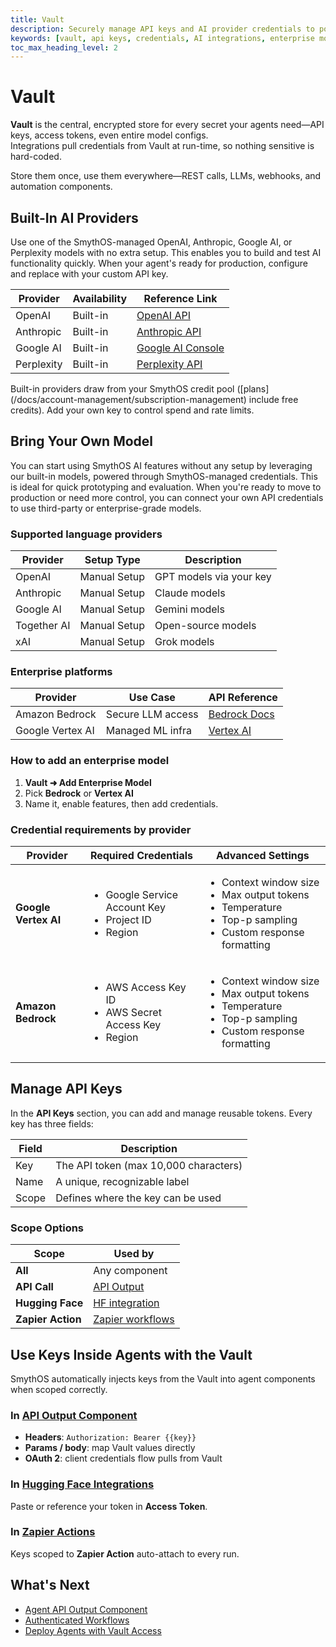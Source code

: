 ```yaml
---
title: Vault
description: Securely manage API keys and AI provider credentials to power your agents in SmythOS.
keywords: [vault, api keys, credentials, AI integrations, enterprise models, secure access]
toc_max_heading_level: 2
---
```


# Vault

**Vault** is the central, encrypted store for every secret your agents need—API keys, access tokens, even entire model configs.  
Integrations pull credentials from Vault at run-time, so nothing sensitive is hard-coded.

<InfoCallout title="Why centralize secrets with the Vault?">
Store them once, use them everywhere—REST calls, LLMs, webhooks, and automation components.
</InfoCallout>

<Spacer size="md" />

## Built-In AI Providers

Use one of the SmythOS-managed OpenAI, Anthropic, Google AI, or Perplexity models with no extra setup. This enables you to build and test AI functionality quickly. When your agent's ready for production, configure and replace with your custom API key.

| Provider     | Availability        | Reference Link                                 |
|--------------|---------------------|-------------------------------------------------|
| OpenAI       | Built-in            | [OpenAI API](https://platform.openai.com/)      |
| Anthropic    | Built-in            | [Anthropic API](https://docs.anthropic.com/)    |
| Google AI    | Built-in            | [Google AI Console](https://console.developers.google.com) |
| Perplexity   | Built-in            | [Perplexity API](https://docs.perplexity.ai/)   |

<WarningCallout title="Credit usage">
Built-in providers draw from your SmythOS credit pool ([plans](/docs/account-management/subscription-management) include free credits).  
Add your own key to control spend and rate limits.
</WarningCallout>

## Bring Your Own Model

You can start using SmythOS AI features without any setup by leveraging our built-in models, powered through SmythOS-managed credentials. This is ideal for quick prototyping and evaluation. When you're ready to move to production or need more control, you can connect your own API credentials to use third-party or enterprise-grade models.

### Supported language providers

| Provider     | Setup Type          | Description                |
|--------------|---------------------|----------------------------|
| OpenAI       | Manual Setup        | GPT models via your key    |
| Anthropic    | Manual Setup        | Claude models              |
| Google AI    | Manual Setup        | Gemini models              |
| Together AI  | Manual Setup        | Open-source models         |
| xAI          | Manual Setup        | Grok models                |

### Enterprise platforms

| Provider         | Use Case         | API Reference                              |
|------------------|------------------|---------------------------------------------|
| Amazon Bedrock   | Secure LLM access| [Bedrock Docs](https://aws.amazon.com/bedrock/) |
| Google Vertex AI | Managed ML infra | [Vertex AI](https://cloud.google.com/vertex-ai/docs) |

<Spacer size="md" />

### How to add an enterprise model

1. **Vault ➜ Add Enterprise Model**  
2. Pick **Bedrock** or **Vertex AI**  
3. Name it, enable features, then add credentials.

### Credential requirements by provider

| Provider          | Required Credentials | Advanced Settings |
| ----------------- | -------------------- | ----------------- |
| **Google Vertex AI** | <ul><li>Google Service Account Key</li><li>Project ID</li><li>Region</li></ul> | <ul><li>Context window size</li><li>Max output tokens</li><li>Temperature</li><li>Top-p sampling</li><li>Custom response formatting</li></ul> |
| **Amazon Bedrock**   | <ul><li>AWS Access Key ID</li><li>AWS Secret Access Key</li><li>Region</li></ul> | <ul><li>Context window size</li><li>Max output tokens</li><li>Temperature</li><li>Top-p sampling</li><li>Custom response formatting</li></ul> |

<Arcade src="https://demo.arcade.software/IW2DEAFY3PcEM8w2IYpF?embed&embed_mobile=tab&embed_desktop=inline&show_copy_link=true" title="Add You Own Model Keys | SmythOS" />

<Spacer size="md" />

## Manage API Keys

In the **API Keys** section, you can add and manage reusable tokens.
Every key has three fields:

| Field     | Description                             |
|-----------|-----------------------------------------|
| Key       | The API token (max 10,000 characters)   |
| Name      | A unique, recognizable label            |
| Scope     | Defines where the key can be used       |

### Scope Options

| Scope | Used by |
| ----- | ------- |
| **All** | Any component |
| **API Call** | [API Output](/docs/agent-studio/components/base/api-output) |
| **Hugging Face** | [HF integration](/docs/agent-studio/integrations/hugging-face-integration) |
| **Zapier Action** | [Zapier workflows](/docs/agent-studio/integrations/zapier-integration) |

<Arcade src="https://demo.arcade.software/EZp8e9I4OdnZST40yW38?embed&embed_mobile=tab&embed_desktop=inline&show_copy_link=true" title="Manage Keys in the Vault | SmythOS" />

<Spacer size="md" />

## Use Keys Inside Agents with the Vault
SmythOS automatically injects keys from the Vault into agent components when scoped correctly.

### In [API Output Component](/docs/agent-studio/components/base/api-output)

* **Headers**: `Authorization: Bearer {{key}}`  
* **Params / body**: map Vault values directly  
* **OAuth 2**: client credentials flow pulls from Vault

### In [Hugging Face Integrations](/docs/agent-studio/integrations/hugging-face-integration)

Paste or reference your token in **Access Token**.

### In [Zapier Actions](/docs/agent-studio/integrations/zapier-integration)

Keys scoped to **Zapier Action** auto-attach to every run.

<Spacer size="md" />

## What's Next

- [Agent API Output Component](/docs/agent-studio/components/base/api-output)  
- [Authenticated Workflows](/docs/agent-studio/agent-settings/authentication)  
- [Deploy Agents with Vault Access](/docs/agent-deployments/overview)

